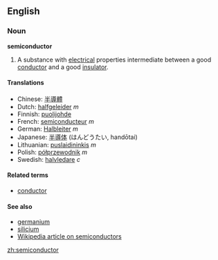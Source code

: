 ==English==

===Noun===
'''semiconductor'''

#A substance with [[electrical]] properties intermediate between a good [[conductor]] and a good [[insulator]].

====Translations====
*Chinese: [[半導體]]
*Dutch: [[halfgeleider]] ''m''
*Finnish: [[puolijohde]]
*French: [[semiconducteur]] ''m''
*German: [[Halbleiter]] ''m''
*Japanese: [[半導体]] (はんどうたい, handōtai)
*Lithuanian: [[puslaidininkis]] ''m''
*Polish: [[półprzewodnik]] ''m''
*Swedish: [[halvledare]] ''c''

====Related terms====
*[[conductor]]

====See also====
*[[germanium]]
*[[silicium]]
*[[w:Semiconductor|Wikipedia article on semiconductors]]

[[zh:semiconductor]]